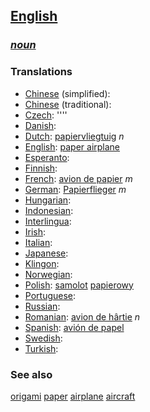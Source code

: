 ==[[English]]==
===''[[noun]]''===

===Translations===
*[[Chinese]] (simplified): [[]]
*[[Chinese]] (traditional): [[]]
*[[Czech]]: [[]] ''''
*[[Danish]]: [[]]
*[[Dutch]]: [[papiervliegtuig]] ''n''
*[[English]]: [[paper airplane]]
*[[Esperanto]]: [[]]
*[[Finnish]]: [[]]
*[[French]]: [[avion de papier]] ''m''
*[[German]]: [[Papierflieger]] ''m''
*[[Hungarian]]: [[]]
*[[Indonesian]]: [[]]
*[[Interlingua]]: [[]]
*[[Irish]]: [[]]
*[[Italian]]: [[]]
*[[Japanese]]: [[]]
*[[Klingon]]: [[]]
*[[Norwegian]]: [[]]
*[[Polish]]: [[samolot]] [[papierowy]]
*[[Portuguese]]: [[]]
*[[Russian]]: [[]]
*[[Romanian]]: [[avion de hârtie]] ''n''
*[[Spanish]]: [[avión de papel]]
*[[Swedish]]: [[]]
*[[Turkish]]: [[]]

===See also===
[[origami]] [[paper]] [[airplane]] [[aircraft]]